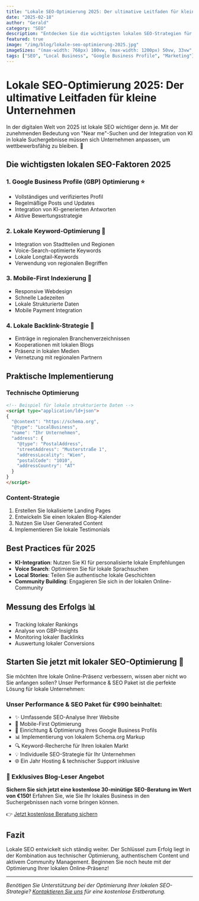 ```yaml
---
title: "Lokale SEO-Optimierung 2025: Der ultimative Leitfaden für kleine Unternehmen"
date: "2025-02-18"
author: "Gerald"
category: "SEO"
description: "Entdecken Sie die wichtigsten lokalen SEO-Strategien für 2025. Von Google Business Profile bis hin zu lokalen Backlinks - dieser Leitfaden zeigt Ihnen, wie Sie Ihr lokales Geschäft online sichtbar machen."
featured: true
image: "/img/blog/lokale-seo-optimierung-2025.jpg"
imageSizes: "(max-width: 768px) 100vw, (max-width: 1200px) 50vw, 33vw"
tags: ["SEO", "Local Business", "Google Business Profile", "Marketing"]
---
```


# Lokale SEO-Optimierung 2025: Der ultimative Leitfaden für kleine Unternehmen

In der digitalen Welt von 2025 ist lokale SEO wichtiger denn je. Mit der zunehmenden Bedeutung von "Near me"-Suchen und der Integration von KI in lokale Suchergebnisse müssen sich Unternehmen anpassen, um wettbewerbsfähig zu bleiben. 🎯

## Die wichtigsten lokalen SEO-Faktoren 2025

### 1. Google Business Profile (GBP) Optimierung ⭐
- Vollständiges und verifiziertes Profil
- Regelmäßige Posts und Updates
- Integration von KI-generierten Antworten
- Aktive Bewertungsstrategie

### 2. Lokale Keyword-Optimierung 🎯
- Integration von Stadtteilen und Regionen
- Voice-Search-optimierte Keywords
- Lokale Longtail-Keywords
- Verwendung von regionalen Begriffen

### 3. Mobile-First Indexierung 📱
- Responsive Webdesign
- Schnelle Ladezeiten
- Lokale Strukturierte Daten
- Mobile Payment Integration

### 4. Lokale Backlink-Strategie 🔗
- Einträge in regionalen Branchenverzeichnissen
- Kooperationen mit lokalen Blogs
- Präsenz in lokalen Medien
- Vernetzung mit regionalen Partnern

## Praktische Implementierung

### Technische Optimierung
```html
<!-- Beispiel für lokale strukturierte Daten -->
<script type="application/ld+json">
{
  "@context": "https://schema.org",
  "@type": "LocalBusiness",
  "name": "Ihr Unternehmen",
  "address": {
    "@type": "PostalAddress",
    "streetAddress": "Musterstraße 1",
    "addressLocality": "Wien",
    "postalCode": "1010",
    "addressCountry": "AT"
  }
}
</script>
```

### Content-Strategie
1. Erstellen Sie lokalisierte Landing Pages
2. Entwickeln Sie einen lokalen Blog-Kalender
3. Nutzen Sie User Generated Content
4. Implementieren Sie lokale Testimonials

## Best Practices für 2025

- **KI-Integration**: Nutzen Sie KI für personalisierte lokale Empfehlungen
- **Voice Search**: Optimieren Sie für lokale Sprachsuchen
- **Local Stories**: Teilen Sie authentische lokale Geschichten
- **Community Building**: Engagieren Sie sich in der lokalen Online-Community

## Messung des Erfolgs 📊

- Tracking lokaler Rankings
- Analyse von GBP-Insights
- Monitoring lokaler Backlinks
- Auswertung lokaler Conversions

## Starten Sie jetzt mit lokaler SEO-Optimierung 🚀

Sie möchten Ihre lokale Online-Präsenz verbessern, wissen aber nicht wo Sie anfangen sollen? Unser Performance & SEO Paket ist die perfekte Lösung für lokale Unternehmen:

### Unser Performance & SEO Paket für €990 beinhaltet:
- ✨ Umfassende SEO-Analyse Ihrer Website
- 📱 Mobile-First Optimierung
- 🎯 Einrichtung & Optimierung Ihres Google Business Profils
- 📊 Implementierung von lokalem Schema.org Markup
- 🔍 Keyword-Recherche für Ihren lokalen Markt
- 💡 Individuelle SEO-Strategie für Ihr Unternehmen
- 🌐 Ein Jahr Hosting & technischer Support inklusive

### 🎁 Exklusives Blog-Leser Angebot

**Sichern Sie sich jetzt eine kostenlose 30-minütige SEO-Beratung im Wert von €150!** 
Erfahren Sie, wie Sie Ihr lokales Business in den Suchergebnissen nach vorne bringen können.

👉 [Jetzt kostenlose Beratung sichern](/kontakt)

## Fazit

Lokale SEO entwickelt sich ständig weiter. Der Schlüssel zum Erfolg liegt in der Kombination aus technischer Optimierung, authentischem Content und aktivem Community Management. Beginnen Sie noch heute mit der Optimierung Ihrer lokalen Online-Präsenz!

---

*Benötigen Sie Unterstützung bei der Optimierung Ihrer lokalen SEO-Strategie? [Kontaktieren Sie uns](/kontakt) für eine kostenlose Erstberatung.*
